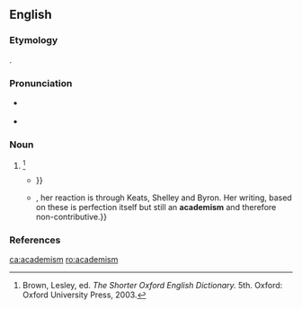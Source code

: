 {{also|Academism}}
==English==

===Etymology===
{{suffix|academy|ism|lang=en}}.

===Pronunciation===
* {{a|US}} {{IPA|/əˈkæd.əˌmɪz.əm/|lang=en}}
* {{rhymes|ædəmɪzm|lang=en}}

===Noun===
{{en-noun}}

# {{alt form|academicism|lang=en}} {{defdate|First attested in the mid 18th century.}}<ref name=SOED>Brown, Lesley, ed. ''The Shorter Oxford English Dictionary.'' 5th. Oxford: Oxford University Press, 2003.</ref>
#* {{quote-book|year=1912|author=Haldane Macfall|title=A History of Painting: The Modern Genius Part Eight|publisher=T. C. and E. C. Jack|page=87|passage=For art, '''academism''' is death. '''Academism''' is the painting in the manner of some one else, whether that other be Greek or Florentine, {{...}}}}
#* {{quote-magazine|year=1935|title=The Artist and His Means of Expression|magazine=The Canadian Author|volume=13-15|publisher=Canadian Authors Association|page=11|passage=Contemporary Canadian art suffers from new '''academisms'''. {{...}}, her reaction is through Keats, Shelley and Byron. Her writing, based on these is perfection itself but still an '''academism''' and therefore non-contributive.}}

===References===
<references/>

[[ca:academism]]
[[ro:academism]]